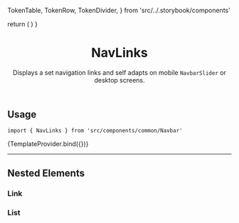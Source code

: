 


  TokenTable,
  TokenRow,
  TokenDivider,
} from 'src/../.storybook/components'

<Meta component={NavLinks} title="Organisms/Navbar/NavLinks" />

  return (
    <SessionProvider initialState={{}}>
      <CartProvider>
        <UIProvider>
          <NavLinks />
        </UIProvider>
      </CartProvider>
    </SessionProvider>
  )
}

<header>

# NavLinks

Displays a set navigation links and self adapts on mobile <code>NavbarSlider</code> or desktop screens.

</header>

## Usage

`import { NavLinks } from 'src/components/common/Navbar'`

<Canvas>
  <Story name="overview-default">{TemplateProvider.bind({})}</Story>
</Canvas>

<TokenTable>
  <TokenRow
    token="--fs-navlinks-padding-top-notebook"
    value="var(--fs-spacing-1)"
  />
  <TokenDivider />
  <TokenRow
    token="--fs-navlinks-border-top-width-mobile"
    value="var(--fs-border-width)"
  />
  <TokenRow
    token="--fs-navlinks-border-top-color-mobile"
    value="var(--fs-color-neutral-2)"
    isColor
  />
  <TokenDivider />
  <TokenRow
    token="--fs-navlinks-border-bottom-width-mobile"
    value="var(--fs-navlinks-border-top-width-mobile)"
  />
  <TokenRow
    token="--fs-navlinks-border-bottom-color-mobile"
    value="var(--fs-navlinks-border-top-color-mobile)"
    isColor
  />
</TokenTable>

---

## Nested Elements

### Link

<TokenTable>
  <TokenRow token="--fs-navlinks-link-width-mobile" value="100%" />
  <TokenDivider />
  <TokenRow
    token="--fs-navlinks-link-padding-notebook"
    value="0 var(--fs-spacing-0)"
  />
</TokenTable>

### List

<TokenTable>
  <TokenRow
    token="--fs-navlinks-list-padding-left-notebook"
    value="var(--fs-spacing-3)"
  />
  <TokenRow
    token="--fs-navlinks-list-margin-left-notebook"
    value="var(--fs-spacing-2)"
  />
  <TokenRow
    token="--fs-navlinks-list-border-left-width-notebook"
    value="var(--fs-border-width)"
  />
  <TokenRow
    token="--fs-navlinks-list-border-left-color-notebook"
    value="var(--fs-border-color-light)"
  />
</TokenTable>
